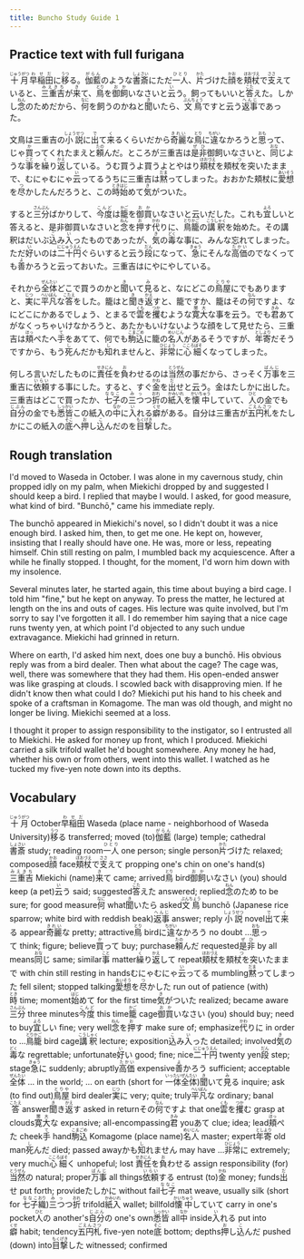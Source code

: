 ```yaml
---
title: Buncho Study Guide 1
---
```


## Practice text with full furigana

<p>
<ruby><rb>十月</rb><rt>じゅうがつ</rt></ruby><ruby><rb>早稲田</rb><rt>わせだ</rt></ruby>に<ruby><rb>移</rb><rt>うつ</rt></ruby>る。<ruby><rb>伽藍</rb><rt>がらん</rt></ruby>のような<ruby><rb>書斎</rb><rt>しょさい</rt></ruby>にただ<ruby><rb>一人</rb><rt>ひとり</rt></ruby>、<ruby><rb>片</rb><rt>かた</rt></ruby>づけた<ruby><rb>顔</rb><rt>かお</rt></ruby>を<ruby><rb>頬杖</rb><rt>ほおづえ</rt></ruby>で<ruby><rb>支</rb><rt>ささ</rt></ruby>えていると、<ruby><rb>三重吉</rb><rt>みえきち</rt></ruby>が<ruby><rb>来</rb><rt>き</rt></ruby>て、<ruby><rb>鳥</rb><rt>とり</rt></ruby>を<ruby><rb>御飼</rb><rt>おか</rt></ruby>いなさいと<ruby><rb>云</rb><rt>い</rt></ruby>う。飼ってもいいと<ruby><rb>答</rb><rt>こた</rt></ruby>えた。しかし<ruby><rb>念</rb><rt>ねん</rt></ruby>のためだから、<ruby><rb>何</rb><rt>なに</rt></ruby>を飼うのかねと<ruby><rb>聞</rb><rt>き</rt></ruby>いたら、<ruby><rb>文鳥</rb><rt>ぶんちょう</rt></ruby>ですと云う<ruby><rb>返事</rb><rt>へんじ</rt></ruby>であった。
</p>

<p>
文鳥は三重吉の<ruby><rb>小説</rb><rt>しょうせつ</rt></ruby>に<ruby><rb>出</rb><rt>で</rt></ruby>て<ruby><rb>来</rb><rt>く</rt></ruby>るくらいだから<ruby><rb>奇麗</rb><rt>きれい</rt></ruby>な<ruby><rb>鳥</rb><rt>とり</rt></ruby>に<ruby><rb>違</rb><rt>ちがい</rt></ruby>なかろうと<ruby><rb>思</rb><rt>おも</rt></ruby>って、じゃ<ruby><rb>買</rb><rt>か</rt></ruby>ってくれたまえと<ruby><rb>頼</rb><rt>たの</rt></ruby>んだ。ところが三重吉は<ruby><rb>是非</rb><rt>ぜひ</rt></ruby>御飼いなさいと、<ruby><rb>同</rb><rt>おな</rt></ruby>じような<ruby><rb>事</rb><rt>こと</rt></ruby>を<ruby><rb>繰</rb><rt>く</rt></ruby>り<ruby><rb>返</rb><rt>かえ</rt></ruby>している。うむ買うよ買うよとやはり<ruby><rb>頬杖</rb><rt>ほおづえ</rt></ruby>を<ruby><rb>頬杖を突</rb><rt>つ</rt></ruby>いたままで、むにゃむにゃ<ruby><rb>云</rb><rt>い</rt></ruby>ってるうちに三重吉は<ruby><rb>黙</rb><rt>だま</rt></ruby>ってしまった。おおかた頬杖に<ruby><rb>愛想</rb><rt>あいそう</rt></ruby>を<ruby><rb>尽</rb><rt>つ</rt></ruby>かしたんだろうと、この<ruby><rb>時</rb><rt>とき</rt></ruby><ruby><rb>始</rb><rt>はじ</rt></ruby>めて<ruby><rb>気</rb><rt>き</rt></ruby>がついた。
</p>

<p>
すると<ruby><rb>三分</rb><rt>さんぷん</rt></ruby>ばかりして、<ruby><rb>今度</rb><rt>こんど</rt></ruby>は<ruby><rb>籠</rb><rt>かご</rt></ruby>を<ruby><rb>御買</rb><rt>おか</rt></ruby>いなさいと云いだした。これも<ruby><rb>宜</rb><rt>よろ</rt></ruby>しいと答えると、是非御買いなさいと<ruby><rb>念</rb><rt>ねん</rt></ruby>を<ruby><rb>押</rb><rt>お</rt></ruby>す<ruby><rb>代</rb><rt>かわ</rt></ruby>りに、<ruby><rb>鳥籠</rb><rt>とりかご</rt></ruby>の<ruby><rb>講釈</rb><rt>こうしゃく</rt></ruby>を始めた。その講釈はだいぶ<ruby><rb>込</rb><rt>こ</rt></ruby>み<ruby><rb>入</rb><rt>い</rt></ruby>ったものであったが、<ruby><rb>気</rb><rt>き</rt></ruby>の<ruby><rb>毒</rb><rt>どく</rt></ruby>な事に、みんな忘れてしまった。ただ<ruby><rb>好</rb><rt>い</rt></ruby>いのは<ruby><rb>二十</rb><rt>にじゅう</rt></ruby><ruby><rb>円</rb><rt>えん</rt></ruby>ぐらいすると云う<ruby><rb>段</rb><rt>だん</rt></ruby>になって、<ruby><rb>急</rb><rt>きゅう</rt></ruby>にそんな<ruby><rb>高価</rb><rt>たかい</rt></ruby>のでなくっても<ruby><rb>善</rb><rt>よ</rt></ruby>かろうと云っておいた。三重吉はにやにやしている。
</p>

<p>
それから<ruby><rb>全体</rb><rt>ぜんたい</rt></ruby>どこで買うのかと<ruby><rb>聞</rb><rt>き</rt></ruby>いて<ruby><rb>見</rb><rt>み</rt></ruby>ると、なにどこの<ruby><rb>鳥屋</rb><rt>とりや</rt></ruby>にでもありますと、<ruby><rb>実</rb><rt>じつ</rt></ruby>に<ruby><rb>平凡</rb><rt>へいぼん</rt></ruby>な<ruby><rb>答</rb><rt>こたえ</rt></ruby>をした。籠はと<ruby><rb>聞</rb><rt>き</rt></ruby>き<ruby><rb>返</rb><rt>かえ</rt></ruby>すと、籠ですか、籠はその<ruby><rb>何</rb><rt>なん</rt></ruby>ですよ、なにどこにかあるでしょう、とまるで<ruby><rb>雲</rb><rt>くも</rt></ruby>を<ruby><rb>攫</rb><rt>つか</rt></ruby>むような<ruby><rb>寛大</rb><rt>関大</rt></ruby>な事を云う。でも<ruby><rb>君</rb><rt>きみ</rt></ruby>あてがなくっちゃいけなかろうと、あたかもいけないような顔をして見せたら、三重吉は<ruby><rb>頬</rb><rt>ほっ</rt></ruby>ぺたへ<ruby><rb>手</rb><rt>て</rt></ruby>をあてて、何でも<ruby><rb>駒込</rb><rt>こまごめ</rt></ruby>に籠の<ruby><rb>名人</rb><rt>めいじん</rt></ruby>があるそうですが、<ruby><rb>年寄</rb><rt>としより</rt></ruby>だそうですから、もう<ruby><rb>死</rb><rt>し</rt></ruby>んだかも<ruby><rb>知</rb><rt>し</rt></ruby>れませんと、<ruby><rb>非常</rb><rt>ひじょう</rt></ruby>に<ruby><rb>心細</rb><rt>こころぼそ</rt></ruby>くなってしまった。
</p>

<p>
何しろ言いだしたものに<ruby><rb>責任</rb><rt>せきにん</rt></ruby>を<ruby><rb>負</rb><rt>お</rt></ruby>わせるのは<ruby><rb>当然</rb><rt>とうぜん</rt></ruby>の事だから、さっそく<ruby><rb>万事</rb><rt>ばんじ</rt></ruby>を三重吉に<ruby><rb>依頼</rb><rt>いらい</rt></ruby>する事にした。すると、すぐ<ruby><rb>金</rb><rt>かね</rt></ruby>を<ruby><rb>出</rb><rt>だ</rt></ruby>せと云う。金はたしかに出した。三重吉はどこで買ったか、<ruby><rb>七子</rb><rt>ななこ</rt></ruby>の<ruby><rb>三つ</rb><rt>みっ</rt></ruby>つ<ruby><rb>折</rb><rt>おれ</rt></ruby>の<ruby><rb>紙入</rb><rt>かみいれ</rt></ruby>を<ruby><rb>懐中</rb><rt>かいちゅう</rt></ruby>していて、<ruby><rb>人</rb><rt>ひと</rt></ruby>の金でも<ruby><rb>自分</rb><rt>じぶん</rt></ruby>の金でも<ruby><rb>悉皆</rb><rt>しっかい</rt></ruby>この紙入の<ruby><rb>中</rb><rt>なか</rt></ruby>に<ruby><rb>入</rb><rt>い</rt></ruby>れる<ruby><rb>癖</rb><rt>くせ</rt></ruby>がある。自分は三重吉が<ruby><rb>五円札</rb><rt>ごえんさつ</rt></ruby>をたしかにこの紙入の<ruby><rb>底</rb><rt>そこ</rt></ruby>へ<ruby><rb>押</rb><rt>お</rt></ruby>し<ruby><rb>込</rb><rt>こ</rt></ruby>んだのを<ruby><rb>目撃</rb><rt>もくげき</rt></ruby>した。
</p>


## Rough translation

I'd moved to Waseda in October. I was alone in my cavernous study, chin propped idly on my palm, when Miekichi dropped by and suggested I should keep a bird. I replied that maybe I would. I asked, for good measure, what kind of bird. "Bunchō," came his immediate reply.

The bunchō appeared in Miekichi's novel, so I didn't doubt it was a nice enough bird. I asked him, then, to get me one. He kept on, however, insisting that I really should have one. He was, more or less, repeating himself. Chin still resting on palm, I mumbled back my acquiescence. After a while he finally stopped. I thought, for the moment, I'd worn him down with my insolence.

Several minutes later, he started again, this time about buying a bird cage. I told him "fine," but he kept on anyway. To press the matter, he lectured at length on the ins and outs of cages. His lecture was quite involved, but I'm sorry to say I've forgotten it all. I do remember him saying that a nice cage runs twenty yen, at which point I'd objected to any such undue extravagance. Miekichi had grinned in return. 

Where on earth, I'd asked him next, does one buy a bunchō. His obvious reply was from a bird dealer. Then what about the cage? The cage was, well, there was somewhere that they had them. His open-ended answer was like grasping at clouds. I scowled back with disapproving mien. If he didn't know then what could I do? Miekichi put his hand to his cheek and spoke of a craftsman in Komagome. The man was old though, and might no longer be living. Miekichi seemed at a loss.

I thought it proper to assign responsibility to the instigator, so I entrusted all to Miekichi. He asked for money up front, which I produced. Miekichi carried a silk trifold wallet he'd bought somewhere. Any money he had, whether his own or from others, went into this wallet. I watched as he tucked my five-yen note down into its depths.     


## Vocabulary

<p>
<span class="vocabstudy"><ruby><rb>十月</rb><rt>じゅうがつ</rt></ruby>&nbsp;October</span><span class="vocabstudy"><ruby><rb>早稲田</rb><rt>わせだ</rt></ruby>&nbsp;Waseda (place name - neighborhood of Waseda University)</span><span class="vocabstudy"><ruby><rb>移</rb><rt>うつ</rt></ruby>る&nbsp;transferred; moved (to)</span><span class="vocabstudy"><ruby><rb>伽藍</rb><rt>がらん</rt></ruby>&nbsp;(large) temple; cathedral</span><span class="vocabstudy"><ruby><rb>書斎</rb><rt>しょさい</rt></ruby>&nbsp;study; reading room</span><span class="vocabstudy"><ruby><rb>一人</rb><rt>ひとり</rt></ruby>&nbsp;one person; single person</span><span class="vocabstudy"><ruby><rb>片</rb><rt>かた</rt></ruby>づけた&nbsp;relaxed; composed</span><span class="vocabstudy"><ruby><rb>顔</rb><rt>かお</rt></ruby>&nbsp;face</span><span class="vocabstudy"><ruby><rb>頬杖</rb><rt>ほおづえ</rt></ruby>で<ruby><rb>支</rb><rt>ささ</rt></ruby>えて&nbsp;propping one's chin on one's hand(s)</span><span class="vocabstudy"><ruby><rb>三重吉</rb><rt>みえきち</rt></ruby>&nbsp;Miekichi (name)</span><span class="vocabstudy"><ruby><rb>来</rb><rt>き</rt></ruby>て&nbsp;came; arrived</span><span class="vocabstudy"><ruby><rb>鳥</rb><rt>とり</rt></ruby>&nbsp;bird</span><span class="vocabstudy"><ruby><rb>御飼</rb><rt>おか</rt></ruby>いなさい&nbsp;(you) should keep (a pet)</span><span class="vocabstudy"><ruby><rb>云</rb><rt>い</rt></ruby>う&nbsp;said; suggested</span><span class="vocabstudy"><ruby><rb>答</rb><rt>こた</rt></ruby>えた&nbsp;answered; replied</span><span class="vocabstudy"><ruby><rb>念</rb><rt>ねん</rt></ruby>のため&nbsp;to be sure; for good measure</span><span class="vocabstudy"><ruby><rb>何</rb><rt>なに</rt></ruby>&nbsp;what</span><span class="vocabstudy"><ruby><rb>聞</rb><rt>き</rt></ruby>いたら&nbsp;asked</span><span class="vocabstudy"><ruby><rb>文鳥</rb><rt>ぶんちょう</rt></ruby>&nbsp;bunchō (Japanese rice sparrow; white bird with reddish beak)</span><span class="vocabstudy"><ruby><rb>返事</rb><rt>へんじ</rt></ruby>&nbsp;answer; reply</span>
<span class="vocabstudy"><ruby><rb>小説</rb><rt>しょうせつ</rt></ruby>&nbsp;novel</span><span class="vocabstudy"><ruby><rb>出</rb><rt>で</rt></ruby>て<ruby><rb>来</rb><rt>く</rt></ruby>る&nbsp;appear</span><span class="vocabstudy"><ruby><rb>奇麗</rb><rt>きれい</rt></ruby>な&nbsp;pretty; attractive</span><span class="vocabstudy"><ruby><rb>鳥</rb><rt>とり</rt></ruby>&nbsp;bird</span><span class="vocabstudy">に<ruby><rb>違</rb><rt>ちがい</rt></ruby>なかろう&nbsp;no doubt ...</span><span class="vocabstudy"><ruby><rb>思</rb><rt>おも</rt></ruby>って&nbsp;think; figure; believe</span><span class="vocabstudy"><ruby><rb>買</rb><rt>か</rt></ruby>って&nbsp;buy; purchase</span><span class="vocabstudy"><ruby><rb>頼</rb><rt>たの</rt></ruby>んだ&nbsp;requested</span><span class="vocabstudy"><ruby><rb>是非</rb><rt>ぜひ</rt></ruby>&nbsp;by all means</span><span class="vocabstudy"><ruby><rb>同</rb><rt>おな</rt></ruby>じ&nbsp;same; similar</span><span class="vocabstudy"><ruby><rb>事</rb><rt>こと</rt></ruby>&nbsp;matter</span><span class="vocabstudy"><ruby><rb>繰</rb><rt>く</rt></ruby>り<ruby><rb>返</rb><rt>かえ</rt></ruby>して&nbsp;repeat</span><span class="vocabstudy"><ruby><rb>頬杖</rb><rt>ほおづえ</rt></ruby>を<ruby><rb>頬杖を突</rb><rt>つ</rt></ruby>いたままで&nbsp;with chin still resting in hands</span><span class="vocabstudy">むにゃむにゃ<ruby><rb>云</rb><rt>い</rt></ruby>ってる&nbsp;mumbling</span><span class="vocabstudy"><ruby><rb>黙</rb><rt>だま</rt></ruby>ってしまった&nbsp;fell silent; stopped talking</span><span class="vocabstudy"><ruby><rb>愛想</rb><rt>あいそう</rt></ruby>を<ruby><rb>尽</rb><rt>つ</rt></ruby>かした&nbsp;run out of patience (with)</span><span class="vocabstudy"><ruby><rb>時</rb><rt>とき</rt></ruby>&nbsp;time; moment</span><span class="vocabstudy"><ruby><rb>始</rb><rt>はじ</rt></ruby>めて&nbsp;for the first time</span><span class="vocabstudy"><ruby><rb>気</rb><rt>き</rt></ruby>がついた&nbsp;realized; became aware</span>
<span class="vocabstudy"><ruby><rb>三分</rb><rt>さんぷん</rt></ruby>&nbsp;three minutes</span><span class="vocabstudy"><ruby><rb>今度</rb><rt>こんど</rt></ruby>&nbsp;this time</span><span class="vocabstudy"><ruby><rb>籠</rb><rt>かご</rt></ruby>&nbsp;cage</span><span class="vocabstudy"><ruby><rb>御買</rb><rt>おか</rt></ruby>いなさい&nbsp;(you) should buy; need to buy</span><span class="vocabstudy"><ruby><rb>宜</rb><rt>よろ</rt></ruby>しい&nbsp;fine; very well</span><span class="vocabstudy"><ruby><rb>念</rb><rt>ねん</rt></ruby>を<ruby><rb>押</rb><rt>お</rt></ruby>す&nbsp;make sure of; emphasize</span><span class="vocabstudy"><ruby><rb>代</rb><rt>かわ</rt></ruby>りに&nbsp;in order to ...</span><span class="vocabstudy"><ruby><rb>鳥籠</rb><rt>とりかご</rt></ruby>&nbsp;bird cage</span><span class="vocabstudy"><ruby><rb>講釈</rb><rt>こうしゃく</rt></ruby>&nbsp;lecture; exposition</span><span class="vocabstudy"><ruby><rb>込</rb><rt>こ</rt></ruby>み<ruby><rb>入</rb><rt>い</rt></ruby>った&nbsp;detailed; involved</span><span class="vocabstudy"><ruby><rb>気</rb><rt>き</rt></ruby>の<ruby><rb>毒</rb><rt>どく</rt></ruby>な&nbsp;regrettable; unfortunate</span><span class="vocabstudy"><ruby><rb>好</rb><rt>い</rt></ruby>い&nbsp;good; fine; nice</span><span class="vocabstudy"><ruby><rb>二十</rb><rt>にじゅう</rt></ruby><ruby><rb>円</rb><rt>えん</rt></ruby>&nbsp;twenty yen</span><span class="vocabstudy"><ruby><rb>段</rb><rt>だん</rt></ruby>&nbsp;step; stage</span><span class="vocabstudy"><ruby><rb>急</rb><rt>きゅう</rt></ruby>に&nbsp;suddenly; abruptly</span><span class="vocabstudy"><ruby><rb>高価</rb><rt>たかい</rt></ruby>&nbsp;expensive</span><span class="vocabstudy"><ruby><rb>善</rb><rt>よ</rt></ruby>かろう&nbsp;sufficient; acceptable</span>
<span class="vocabstudy"><ruby><rb>全体</rb><rt>ぜんたい</rt></ruby>&nbsp;... in the world; ... on earth (short for <ruby><rb>一体</rb><rt>いったい</rt></ruby><ruby><rb>全体</rb><rt>ぜんたい</rt></ruby>)</span><span class="vocabstudy"><ruby><rb>聞</rb><rt>き</rt></ruby>いて<ruby><rb>見</rb><rt>み</rt></ruby>る&nbsp;inquire; ask (to find out)</span><span class="vocabstudy"><ruby><rb>鳥屋</rb><rt>とりや</rt></ruby>&nbsp;bird dealer</span><span class="vocabstudy"><ruby><rb>実</rb><rt>じつ</rt></ruby>に&nbsp;very; quite; truly</span><span class="vocabstudy"><ruby><rb>平凡</rb><rt>へいぼん</rt></ruby>な&nbsp;ordinary; banal</span><span class="vocabstudy"><ruby><rb>答</rb><rt>こたえ</rt></ruby>&nbsp;answer</span><span class="vocabstudy"><ruby><rb>聞</rb><rt>き</rt></ruby>き<ruby><rb>返</rb><rt>かえ</rt></ruby>す&nbsp;asked in return</span><span class="vocabstudy">その<ruby><rb>何</rb><rt>なん</rt></ruby>ですよ&nbsp;that one</span><span class="vocabstudy"><ruby><rb>雲</rb><rt>くも</rt></ruby>を<ruby><rb>攫</rb><rt>つか</rt></ruby>む&nbsp;grasp at clouds</span><span class="vocabstudy"><ruby><rb>寛大</rb><rt>関大</rt></ruby>な&nbsp;expansive; all-encompassing</span><span class="vocabstudy"><ruby><rb>君</rb><rt>きみ</rt></ruby>&nbsp;you</span><span class="vocabstudy">あて&nbsp;clue; idea; lead</span><span class="vocabstudy"><ruby><rb>頬</rb><rt>ほっ</rt></ruby>ぺた&nbsp;cheek</span><span class="vocabstudy"><ruby><rb>手</rb><rt>て</rt></ruby>&nbsp;hand</span><span class="vocabstudy"><ruby><rb>駒込</rb><rt>こまごめ</rt></ruby>&nbsp;Komagome (place name)</span><span class="vocabstudy"><ruby><rb>名人</rb><rt>めいじん</rt></ruby>&nbsp;master; expert</span><span class="vocabstudy"><ruby><rb>年寄</rb><rt>としより</rt></ruby>&nbsp;old man</span><span class="vocabstudy"><ruby><rb>死</rb><rt>し</rt></ruby>んだ&nbsp;died; passed away</span><span class="vocabstudy">かも<ruby><rb>知</rb><rt>し</rt></ruby>れません&nbsp;may have ...</span><span class="vocabstudy"><ruby><rb>非常</rb><rt>ひじょう</rt></ruby>に&nbsp;extremely; very much</span><span class="vocabstudy"><ruby><rb>心細</rb><rt>こころぼそ</rt></ruby>く&nbsp;unhopeful; lost</span>
<span class="vocabstudy"><ruby><rb>責任</rb><rt>せきにん</rt></ruby>を<ruby><rb>負</rb><rt>お</rt></ruby>わせる&nbsp;assign responsibility (for)</span><span class="vocabstudy"><ruby><rb>当然</rb><rt>とうぜん</rt></ruby>の&nbsp;natural; proper</span><span class="vocabstudy"><ruby><rb>万事</rb><rt>ばんじ</rt></ruby>&nbsp;all things</span><span class="vocabstudy"><ruby><rb>依頼</rb><rt>いらい</rt></ruby>する&nbsp;entrust (to)</span><span class="vocabstudy"><ruby><rb>金</rb><rt>かね</rt></ruby>&nbsp;money; funds</span><span class="vocabstudy"><ruby><rb>出</rb><rt>だ</rt></ruby>せ&nbsp;put forth; provide</span><span class="vocabstudy">たしかに&nbsp;without fail</span><span class="vocabstudy"><ruby><rb>七子</rb><rt>ななこ</rt></ruby>&nbsp;mat weave, usually silk (short for <ruby><rb>七子</rb><rt>ななこ</rt></ruby><ruby><rb>織</rb><rt>おり</rt></ruby>)</span><span class="vocabstudy"><ruby><rb>三つ</rb><rt>みっ</rt></ruby>つ<ruby><rb>折</rb><rt>おれ</rt></ruby>&nbsp;trifold</span><span class="vocabstudy"><ruby><rb>紙入</rb><rt>かみいれ</rt></ruby>&nbsp;wallet; billfold</span><span class="vocabstudy"><ruby><rb>懐中</rb><rt>かいちゅう</rt></ruby>していて&nbsp;carry in one's pocket</span><span class="vocabstudy"><ruby><rb>人</rb><rt>ひと</rt></ruby>の&nbsp;another's</span><span class="vocabstudy"><ruby><rb>自分</rb><rt>じぶん</rt></ruby>の&nbsp;one's own</span><span class="vocabstudy"><ruby><rb>悉皆</rb><rt>しっかい</rt></ruby>&nbsp;all</span><span class="vocabstudy"><ruby><rb>中</rb><rt>なか</rt></ruby>&nbsp;inside</span><span class="vocabstudy"><ruby><rb>入</rb><rt>い</rt></ruby>れる&nbsp;put into</span><span class="vocabstudy"><ruby><rb>癖</rb><rt>くせ</rt></ruby>&nbsp;habit; tendency</span><span class="vocabstudy"><ruby><rb>五円札</rb><rt>ごえんさつ</rt></ruby>&nbsp;five-yen note</span><span class="vocabstudy"><ruby><rb>底</rb><rt>そこ</rt></ruby>&nbsp;bottom; depths</span><span class="vocabstudy"><ruby><rb>押</rb><rt>お</rt></ruby>し<ruby><rb>込</rb><rt>こ</rt></ruby>んだ&nbsp;pushed (down) into</span><span class="vocabstudy"><ruby><rb>目撃</rb><rt>もくげき</rt></ruby>した&nbsp;witnessed; confirmed</span>
</p>
